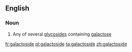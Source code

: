 ==English==

===Noun===
{{wikipedia}}
{{en-noun}}

# {{label|en|biochemistry}} Any of several [[glycoside]]s containing [[galactose]]

[[fr:galactoside]]
[[pl:galactoside]]
[[ta:galactoside]]
[[zh:galactoside]]